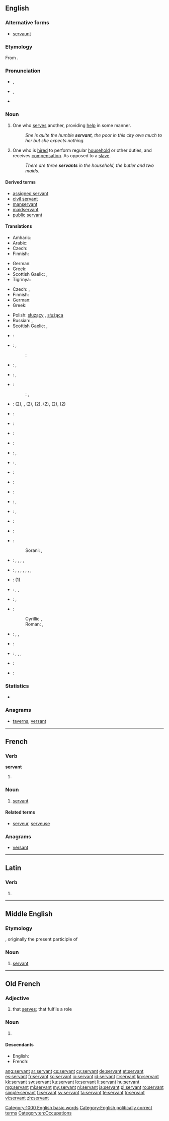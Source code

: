 ==English==
{{slim-wikipedia|dab=servant (disambiguation)|servant}}

===Alternative forms===
* [[servaunt]] {{qualifier|obsolete}}

===Etymology===
From {{etyl|fro}} {{term|servant|lang=fro}}.

===Pronunciation===
* {{a|RP}} {{IPA|/ˈsɜːvənt/}}, {{X-SAMPA|/"s3:v@nt/}}
* {{a|GenAm}} {{IPA|/ˈsɝvənt/}}, {{X-SAMPA|/"s3`v@nt/}}
* {{audio|en-us-servant.ogg|Audio (US)}}

===Noun===
{{en-noun}}

# One who [[serve]]s another, providing [[help]] in some manner.
#: ''She is quite the humble '''servant''', the poor in this city owe much to her but she expects nothing.''
# One who is [[hired]] to perform regular [[household]] or other duties, and receives [[compensation]]. As opposed to a [[slave]].
#: ''There are three '''servants''' in the household, the butler and two maids.''

====Derived terms====
* [[assigned servant]]
* [[civil servant]]
* [[manservant]]
* [[maidservant]]
* [[public servant]]

====Translations====
{{trans-top|one who serves another, providing help in some manner}}
* Amharic: {{t-|am|ሎሌ|m|tr=lole|sc=Ethi}}
* Arabic: {{t-|ar|خادم|m|tr=xaadim|sc=Arab}}
* Czech: {{t-|cs|služebník|m}}
* Finnish: {{t-|fi|palvelija}}
{{trans-mid}}
* German: {{t+|de|Helfer|m}}
* Greek: {{t+|el|υπηρέτης|m|tr=ypirétis|sc=Grek}}
* Scottish Gaelic: {{t-|gd|searbhanta|m|f}}, {{t-|gd|seirbhiseach|m}}
* Tigrinya: {{t-|ti|ከዳሚ|m|tr=kedami|sc=Ethi}}
{{trans-bottom}}

{{trans-top|one who is hired to perform regular household or other duties, and receives compensation}}
* Czech: {{t+|cs|sluha|m}}, {{t-|cs|služebný|m}}
* Finnish: {{t-|fi|palvelija}}
* German: {{t+|de|Diener|m}}
* Greek: {{t+|el|υπάλληλος|m|f|tr=ypállilos|sc=Grek}}
{{trans-mid}}
* Polish: [[służący]] {{m}}, [[służąca]] {{f}}
* Russian: {{t+|ru|слуга|m|tr=slugá|alt=слуга́}}, {{t+|ru|служанка|f|tr=služánka|sc=Cyrl|alt=служа́нка}}
* Scottish Gaelic: {{t-|gd|searbhanta|m|f}}, {{t-|gd|seirbhiseach|m}}
{{trans-bottom}}

{{checktrans-top}}
* {{ttbc|sq}}: {{t-|sq|shërbëtor|m}}
* {{ttbc|ar}}: {{t-|ar|خادم|m|tr=khaadim|sc=Arab}}, {{t-|ar|خادمة|f|tr=khaadima|sc=Arab}}
*: {{ttbc|arz}}: {{tø|arz|خدام|m|tr=khadam|sc=Arab}}
* {{ttbc|hy}}: {{t-|hy|ծառա|tr=çaṙa}}, {{t-|hy|սպասավոր|tr=spasavor}}
* {{ttbc|ca}}: {{t-|ca|criat|m}}, {{t-|ca|criada|f}}
* {{ttbc|zho}}:
*: {{ttbc|cmn}}: {{t|cmn|僕人|sc=Hani}}, {{t|cmn|仆人|tr=púrén|sc=Hani}}
* {{ttbc|nl}}: {{t+|nl|hulp}} (2), {{t-|nl|hulpje}}, (2), {{t-|nl|huishoudhulp}} (2), {{t+|nl|bediende}} (2), {{t+|nl|knecht|m}} (2), {{t+|nl|meid|f}} (2)
* {{ttbc|eo}}: {{t-|eo|servisto}}
* {{ttbc|et}}: {{t-|et|teener}}
* {{ttbc|ee}}: {{tø|ee|dɔla}}
* {{ttbc|tl}}: {{t-|tl|tagapaglingkod}}
* {{ttbc|fr}}: {{t+|fr|domestique}}, {{t+|fr|serviteur|m}}
* {{ttbc|el}}: {{t+|el|υπηρέτης|m|tr=ipirétis}}, {{t+|el|υπάλληλος|m|tr=ipálilos}}
* {{ttbc|ht}}: {{tø|ht|sèvitè}}
* {{ttbc|he}}: {{t+|he|עבד|tr=eved}}
* {{ttbc|hi}}: {{t-|hi|नौकर|m|tr=naukar|sc=Deva}}
* {{ttbc|hu}}: {{t+|hu|szolga}}, {{t+|hu|cseléd}}
* {{ttbc|it}}: {{t+|it|servo|m}}, {{t-|it|servitore|m|f}}
{{trans-mid}}
* {{ttbc|ja}}: {{t-|ja|召使い|tr=めしつかい, meshitsukai|sc=Jpan}}
* {{ttbc|ko}}: {{t+|ko|하인|tr=hain|sc=Kore}}
* {{ttbc|ku}}: {{t|ku|نۆکه‌ر|tr=noker|sc=ku-Arab}}
*: Sorani: {{t|ku|به‌رده‌ست|tr=berdest|sc=ku-Arab}}, {{t|ku|خزمه‌تکار|tr=xizmetkár|sc=ku-Arab}}
* {{ttbc|mk}}: {{t-|mk|слуга|m|tr=slúga}}, {{t-|mk|слугинка|f|tr=slúginka}}, {{t-|mk|измеќар|m|tr=ízmeḱar}}, {{t-|mk|измеќарка|f|tr=ízmeḱarka}}, {{t-|mk|момок|m|tr=mómok}}
* {{ttbc|mt}}: {{t-|mt|qaddej|m}}, {{t-|mt|qaddeja|f}}, {{t-|mt|servjent|m}}, {{t-|mt|servjenta|f}}, {{t-|mt|seftur|m}}, {{t-|mt|seftura|f}}, {{t-|mt|rufjan|m}}, {{t-|mt|rufjana|f}}
* {{ttbc|ang}}: {{t-|ang|þegen|m|alt=þeġen}} (1)
* {{ttbc|pt}}: {{t+|pt|servente|m|f}}, {{t+|pt|criado|m}}, {{t+|pt|serviçal|m|f}}
* {{ttbc|ro}}: {{t-|ro|servitor|m}}, {{t-|ro|slugă|m}}
* {{ttbc|sh}}:
*: Cyrillic {{t-|sh|слуга|f|alt=слу́га}}, {{t-|sh|служавка|f|alt=слу̀жа̄вка}}
*: Roman: {{t-|sh|sluga|f|alt=slúga}}, {{t-|sh|služavka|f|alt=slùžāvka}}
* {{ttbc|es}}: {{t+|es|sirviente|m|f}}, {{t+|es|criado|m}}, {{t+|es|criada|f}}
* {{ttbc|sw}}: {{t+|sw|utumishi}}
* {{ttbc|sv}}: {{t+|sv|betjänt}}, {{t+|sv|tjänare|c}}, {{t-|sv|tjänstefolk|n}}, {{t+|sv|hjon|n}}
* {{ttbc|te}}: {{t+|te|సేవకుడు|tr=sEvakuDu}}
* {{ttbc|ur}}: {{t-|ur|نوکر|m|tr=naukar|sc=ur-Arab}}
{{trans-bottom}}

===Statistics===
* {{rank|prove|engaged|America|993|servant|doctor|Michael|fee}}

===Anagrams===
* [[taverns#English|taverns]], [[versant#English|versant]]

[[Category:1000 English basic words]]
[[Category:English politically correct terms]]
[[Category:en:Occupations]]

----

==French==

===Verb===
'''servant'''

# {{present participle of|servir|lang=fr}}

===Noun===
{{fr-noun|m|f=servante}}

# [[#English|servant]]

====Related terms====
* [[serveur]], [[serveuse]]

===Anagrams===
* [[versant#French|versant]]

----

==Latin==

===Verb===
{{la-verb-form|servant}}

# {{conjugation of|servo|servō|3|p|pres|act|ind|lang=la}}

----

==Middle English==
<!--this Middle English entry was created using Template:new enm entry-->

===Etymology===
{{etyl|fro|enm}} {{term|servant|lang=fro}}, originally the present participle of {{term|servir|lang=fro}}

===Noun===
{{enm-noun}}

# [[#English|servant]]

----

==Old French==

===Adjective===
{{head|fro|adjective}}

# that [[serve#Verb|serves]]; that fulfils a role

===Noun===
{{fro-noun|m|servanz|servanz}}

# {{l|en|servant}} {{gloss|one who serves}}

====Descendants====
* English: {{l|en|servant}} {{qualifier|borrowed}}
* French: {{l|fr|servant}}

[[ang:servant]]
[[ar:servant]]
[[cs:servant]]
[[cy:servant]]
[[de:servant]]
[[et:servant]]
[[es:servant]]
[[fr:servant]]
[[ko:servant]]
[[io:servant]]
[[id:servant]]
[[it:servant]]
[[kn:servant]]
[[kk:servant]]
[[sw:servant]]
[[ku:servant]]
[[lo:servant]]
[[li:servant]]
[[hu:servant]]
[[mg:servant]]
[[ml:servant]]
[[my:servant]]
[[nl:servant]]
[[ja:servant]]
[[pl:servant]]
[[ro:servant]]
[[simple:servant]]
[[fi:servant]]
[[sv:servant]]
[[ta:servant]]
[[te:servant]]
[[tr:servant]]
[[vi:servant]]
[[zh:servant]]